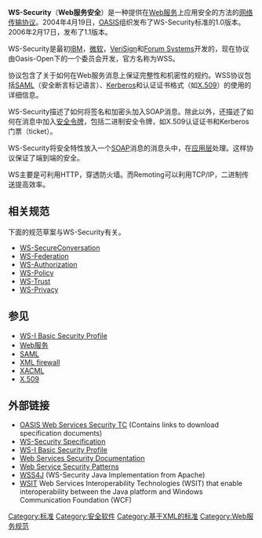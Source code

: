 '''WS-Security'''（'''Web服务安全'''）是一种提供在[[Web服务|Web服务]]上应用安全的方法的[[网络传输协议|网络传输协议]]。2004年4月19日，[[結構化資訊標準促進組織|OASIS]]组织发布了WS-Security标准的1.0版本。 2006年2月17日，发布了1.1版本。

WS-Security是最初[[IBM|IBM]]，[[微软|微软]]，[[VeriSign|VeriSign]]和[[Forum_Systems|Forum Systems]]开发的，现在协议由Oasis-Open下的一个委员会开发，官方名称为WSS。

协议包含了关于如何在Web服务消息上保证完整性和机密性的规约。WSS协议包括[[SAML|SAML]]（安全断言标记语言）、[[Kerberos|Kerberos]]和认证证书格式（如[[X.509|X.509]]）的使用的详细信息。

WS-Security描述了如何将签名和加密头加入SOAP消息。除此以外，还描述了如何在消息中加入[[安全令牌|安全令牌]]，包括二进制安全令牌，如X.509认证证书和Kerberos门票（ticket）。

WS-Security将安全特性放入一个[[SOAP|SOAP]]消息的消息头中，在[[应用层|应用层]]处理。这样协议保证了端到端的安全。

WS主要是可利用HTTP，穿透防火墙。而Remoting可以利用TCP/IP，二进制传送提高效率。

== 相关规范 ==
下面的规范草案与WS-Security有关。
*[[WS-SecureConversation|WS-SecureConversation]]
*[[WS-Federation|WS-Federation]]
*[[WS-Authorization|WS-Authorization]]
*[[WS-Policy|WS-Policy]]
*[[WS-Trust|WS-Trust]]
*[[WS-Privacy|WS-Privacy]]

== 参见 ==
*[[WS-I_Basic_Security_Profile|WS-I Basic Security Profile]]
*[[Web服务|Web服务]]
*[[SAML|SAML]]
*[[XML_firewall|XML firewall]]
*[[XACML|XACML]]
*[[X.509|X.509]]

== 外部链接 ==
*[http://www.oasis-open.org/committees/tc_home.php?wg_abbrev=wss OASIS Web Services Security TC] {{Wayback|url=http://www.oasis-open.org/committees/tc_home.php?wg_abbrev=wss |date=20220423084619 }} (Contains links to download specification documents)
*[http://www-128.ibm.com/developerworks/library/specification/ws-secure/ WS-Security Specification] {{Wayback|url=http://www-128.ibm.com/developerworks/library/specification/ws-secure/ |date=20080706001400 }}
*[http://www.ws-i.org/Profiles/BasicSecurityProfile-1.0.html WS-I Basic Security Profile] {{Wayback|url=http://www.ws-i.org/Profiles/BasicSecurityProfile-1.0.html |date=20220423091135 }}
*[http://www.cgisecurity.com/ws/ Web Services Security Documentation] {{Wayback|url=http://www.cgisecurity.com/ws/ |date=20170714141345 }}
*[http://msdn2.microsoft.com/en-us/library/aa480545.aspx Web Service Security Patterns] {{Wayback|url=http://msdn2.microsoft.com/en-us/library/aa480545.aspx |date=20080906233542 }}
*[http://ws.apache.org/wss4j/ WSS4J] {{Wayback|url=http://ws.apache.org/wss4j/ |date=20220423101157 }} (WS-Security Java Implementation from Apache)
*[https://web.archive.org/web/20070711152141/https://wsit.dev.java.net/ WSIT] Web Services Interoperability Technologies (WSIT) that enable interoperability between the Java platform and Windows Communication Foundation (WCF) 

{{compu-stub}}

[[Category:标准|Category:标准]]
[[Category:安全软件|Category:安全软件]]
[[Category:基于XML的标准|Category:基于XML的标准]]
[[Category:Web服务规范|Category:Web服务规范]]